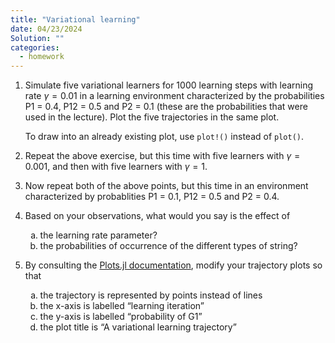 ```yaml
---
title: "Variational learning"
date: 04/23/2024
Solution: ""
categories:
  - homework
---
```


1. Simulate five variational learners for 1000 learning steps with learning rate $\gamma = 0.01$ in a learning environment characterized by the probabilities P1 = 0.4, P12 = 0.5 and P2 = 0.1 (these are the probabilities that were used in the lecture). Plot the five trajectories in the same plot.

   ::: {.callout-tip}
   To draw into an already existing plot, use `plot!()` instead of `plot()`.
   :::

2. Repeat the above exercise, but this time with five learners with $\gamma = 0.001$, and then with five learners with $\gamma = 1$.
3. Now repeat both of the above points, but this time in an environment characterized by probablities P1 = 0.1, P12 = 0.5 and P2 = 0.4.
4. Based on your observations, what would you say is the effect of
   a. the learning rate parameter?
   a. the probabilities of occurrence of the different types of string?
5. By consulting the [Plots.jl documentation](https://docs.juliaplots.org/stable/), modify your trajectory plots so that
   a. the trajectory is represented by points instead of lines
   a. the x-axis is labelled "learning iteration"
   a. the y-axis is labelled "probability of G1"
   a. the plot title is "A variational learning trajectory"
